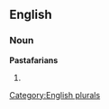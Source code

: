 ==English==

===Noun===
'''Pastafarians'''

# {{plural of|[[Pastafarian]]}}

[[Category:English plurals]]